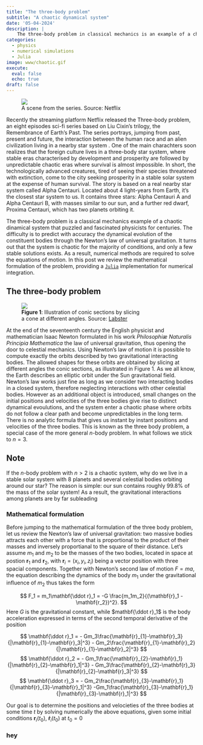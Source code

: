 ```yaml
---
title: "The three-body problem"
subtitle: "A chaotic dynamical system"
date: '05-04-2024'
description: |
    The three-body problem in classical mechanics is an example of a chaotic dynamical system that puzzled physisics for centuries. This post gives an overview of the problem in celestial mechanics and provides a Julia code for numerical simulation. Are there any long term stable solutions?
categories:
  - physics
  - numerical simulations
  - Julia
image: www/chaotic.gif
execute:
  eval: false
  echo: true
draft: false
---
```


<div class="intro-gif">
  <figure>
    <img src="www/youarebugs.webp">
    <figcaption>A scene from the series. Source: Netflix</figcaption>
  </figure>
</div> 

Recently the streaming platform Netflix released the Three-body problem, an eight episodes sci-fi series based on Liu Cixin's trilogy, the Remembrance of Earth's Past. The series portrays, jumping from past, present and future, the interaction between the human race and an alien civilization living in a  nearby star system . One of the main charachters soon realizes that the foreign culture lives in a three-body star system, where stable eras characterised by development and prosperity are followed by unpredictable chaotic eras where survival is almost impossible. In short, the technologically advanced creatures, tired of seeing their species threatened with extinction, come to the city seeking prosperity in a stable solar system at the expense of human survival. The story is based on a real nearby star system called Alpha Centauri. Located about 4 light-years from Earth, it's the closest  star system to us. It contains three stars: Alpha Centauri A and Alpha Centauri B, with masses similar to our sun, and a further red dwarf, Proxima Centauri, which has two planets orbiting it.
    
The three-body problem is a classical mechanics example of a chaotic dinamical system that puzzled and fascinated physicists for
centuries. The difficulty is to predict with accuracy the dynamical evolution of the constituent bodies through the Newton's law of universal gravitation. It turns out that the system is chaotic for the majority of conditions, and only a few stable solutions exists. As a result, numerical methods are required to solve the equations of motion. In this post we review the mathematical formulation of the problem, providing a [`Julia`](https://julialang.org) implementation for numerical integration.


## The three-body problem


<div class="intro-gif">
  <figure>
    <img src="www/conic_sections.png">
    <figcaption>**Figure 1**: Illustration of conic sections by slicing \
     a cone at different angles. Source: <a href="https://theory.labster.com/conic_sections/">Labster</a></figcaption>
  </figure>
</div> 
At the end of the seventeenth century the English physicist and mathematician Isaac Newton formulated in his work *Philosophiæ Naturalis Principia Mathematica* the law of universal gravitation, thus opening the door to celestial mechanics. Using Newton's law of motion it is possible to compute exactly the orbits described by two gravitational interacting bodies. The allowed shapes for these orbits are obtained by slicing at different angles the conic sections, as illustrated in Figure 1.
As we all know, the Earth describes an elliptic orbit under the Sun gravitational field.  Newton's law works just fine as long as we consider two interacting bodies in a closed system, therefore neglecting interactions with other celestial bodies. However as an additional  object is introduced,  small changes on the initial positions and velocities of the three bodies give rise to distinct dynamical evoulutions, and the system enter a chaotic phase where orbits do not follow a clear path and become  unpredictables in the long term. There is no analytic formula that gives us instant by instant positions and velocities of the three bodies. This is known as the three body problem, a special case of the more general $n$-body problem. In what follows we stick to $n=3$.

::: {.callout-note}

## Note

If the $n$-body problem with $n>2$ is a chaotic system, why do we live in a stable solar system with $8$ planets and several celestial bodies orbiting around our star? The reason is simple: our sun contains roughly $99.8\%$ of the mass of the solar system! As a result, the gravitational interactions among planets are by far subleading

:::


### Mathematical formulation
Before jumping to the mathematical formulation of the three body problem, let us review the Newton's law of universal gravitation: two massive bodies attracts each other with a force that is proportional to the product of their masses and inversely proportianal to the square of their distance. Let's assume  $m_1$  and $m_2$  to be the masses of the two bodies, located in space at postion $\mathbf{r}_1$ and $\mathbf{r}_2$, with $\mathbf{r}_i=(x_i, y_i, z_i)$ being a vector position with three spacial components. Together with Newton's second law of motion $F=ma$, the equation describing the dynamics of the body $m_1$ under the gravitational influence of $m_2$ thus takes the form

$$
F_1 = m_1\mathbf{\ddot r}_1 = -G \frac{m_1m_2}{(\mathbf{r}_1 - \mathbf{r_2})^2}.
$$
Here $G$ is the gravitational constant, while  $mathbf{\ddot r}_1$  is the  body acceleration expressed in terms of the second temporal derivative of the position 

$$
 \mathbf{\ddot r}_1 =  - Gm_3\frac{\mathbf{r}_{1}-\mathbf{r}_3}{|\mathbf{r}_{1}-\mathbf{r}_3|^3} - Gm_2\frac{\mathbf{r}_{1}-\mathbf{r}_2}{|\mathbf{r}_{1}-\mathbf{r}_2|^3}
$$
$$
\mathbf{\ddot r}_2 =   - Gm_1\frac{\mathbf{r}_{2}-\mathbf{r}_1}{|\mathbf{r}_{2}-\mathbf{r}_1|^3} - Gm_3\frac{\mathbf{r}_{2}-\mathbf{r}_3}{|\mathbf{r}_{2}-\mathbf{r}_3|^3}
$$
$$
\mathbf{\ddot r}_3 =   - Gm_2\frac{\mathbf{r}_{3}-\mathbf{r}_1}{|\mathbf{r}_{3}-\mathbf{r}_1|^3} -Gm_1\frac{\mathbf{r}_{3}-\mathbf{r}_1}{|\mathbf{r}_{3}-\mathbf{r}_1|^3}
$$

Our goal is to determine the positions and velocieties of the three bodies at some time $t$ by solving numerically the above equations, given some initial conditions $\mathbf{r}_i(t_0), \ \mathbf{\dot r}_i(t_0)$ at $t_0=0$

### hey